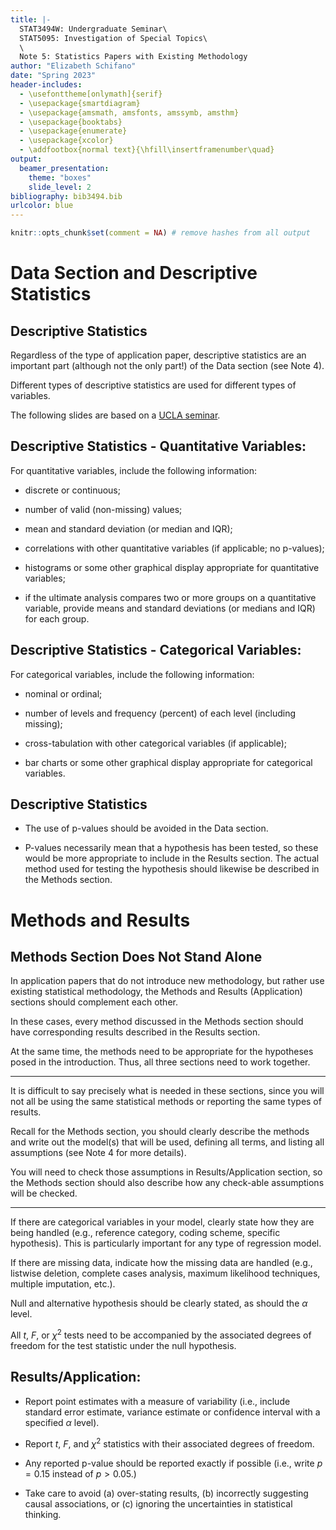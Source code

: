 ```yaml
---
title: |-
  STAT3494W: Undergraduate Seminar\
  STAT5095: Investigation of Special Topics\
  \
  Note 5: Statistics Papers with Existing Methodology
author: "Elizabeth Schifano"
date: "Spring 2023"
header-includes:
  - \usefonttheme[onlymath]{serif}
  - \usepackage{smartdiagram}
  - \usepackage{amsmath, amsfonts, amssymb, amsthm}
  - \usepackage{booktabs}
  - \usepackage{enumerate}
  - \usepackage{xcolor}
  - \addfootbox{normal text}{\hfill\insertframenumber\quad}
output:  
  beamer_presentation:
    theme: "boxes"
    slide_level: 2
bibliography: bib3494.bib
urlcolor: blue
---
```


```r
knitr::opts_chunk$set(comment = NA) # remove hashes from all output
```

\tableofcontents[hideallsubsections]

# Data Section and Descriptive Statistics

## Descriptive Statistics

Regardless of the type of application paper, descriptive statistics are an important part (although not the only part!) of the Data section (see Note 4).

Different types of descriptive statistics are used for different types of variables.

The following slides are based on a 
[UCLA seminar](https://stats.oarc.ucla.edu/other/mult-pkg/seminars/statistical-writing/).


## Descriptive Statistics - Quantitative Variables:

For quantitative variables, include the following information:

+ discrete or continuous;

+ number of valid (non-missing) values;

+ mean and standard deviation (or median and IQR);

+ correlations with other quantitative variables (if applicable; no p-values);

+ histograms or some other graphical display appropriate for quantitative 
variables;

+ if the ultimate analysis compares two or more groups on a quantitative 
variable, provide means and standard deviations (or medians and IQR) for each 
group. 

## Descriptive Statistics - Categorical Variables:

For categorical variables, include the following information:

+ nominal or ordinal; 

+ number of levels and frequency (percent) of each level (including missing);

+ cross-tabulation with other categorical variables (if applicable);

+ bar charts or some other graphical display appropriate for categorical 
variables.


## Descriptive Statistics 

+ The use of p-values should be avoided in the Data section.

+ P-values necessarily mean that a hypothesis has been tested, so these would be
more appropriate to include in the Results section.  The actual method used for testing the hypothesis should likewise be described in the Methods section.


#  Methods and Results 

## Methods Section Does Not Stand Alone

In application papers that do not introduce new methodology, but rather use
existing statistical methodology, the Methods and Results (Application) sections 
should complement each other.

In these cases, every method discussed in the Methods section should have corresponding results described in the Results section.  

At the same time, the methods need to be appropriate for the hypotheses posed
in the introduction.  Thus, all three sections need to work together.

---

It is difficult to say precisely what is needed in these sections, since you 
will not all be using the same statistical methods or reporting the same types 
of results.

Recall for the Methods section, you should clearly describe the methods
and write out the model(s) that will be used, defining all terms, and listing 
all assumptions (see Note 4 for more details).

You will need to check those assumptions in Results/Application section, so
the Methods section should also describe how any check-able assumptions will be 
checked. 

---

If there are categorical variables in your model, clearly state how they are 
being handled (e.g., reference category, coding scheme, specific hypothesis).
This is particularly important for any type of regression model.

If there are missing data, indicate how the missing data are handled 
(e.g., listwise deletion, complete cases analysis, 
maximum likelihood techniques, multiple imputation, etc.).

Null and alternative hypothesis should be clearly stated, as should the $\alpha$
level.

All $t$, $F$, or $\chi^2$ tests need to be accompanied by the associated
degrees of freedom for the test statistic under the null hypothesis.



## Results/Application:

+ Report point estimates with a measure of variability (i.e., include standard
error estimate, variance estimate or confidence interval with a
specified $\alpha$ level).

+ Report $t$, $F$, and $\chi^2$ statistics with their associated degrees of
freedom.

+ Any reported p-value should be reported exactly if possible (i.e., write
$p=0.15$ instead of $p>0.05$.)

+ Take care to avoid (a) over-stating results, (b) incorrectly suggesting 
causal associations, or (c) ignoring the uncertainties in statistical thinking.
